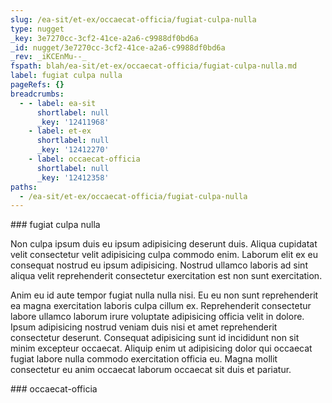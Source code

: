 ```yaml
---
slug: /ea-sit/et-ex/occaecat-officia/fugiat-culpa-nulla
type: nugget
_key: 3e7270cc-3cf2-41ce-a2a6-c9988df0bd6a
_id: nugget/3e7270cc-3cf2-41ce-a2a6-c9988df0bd6a
_rev: _iKCEnMu--_
fspath: blah/ea-sit/et-ex/occaecat-officia/fugiat-culpa-nulla.md
label: fugiat culpa nulla
pageRefs: {}
breadcrumbs:
  - - label: ea-sit
      shortlabel: null
      _key: '12411968'
    - label: et-ex
      shortlabel: null
      _key: '12412270'
    - label: occaecat-officia
      shortlabel: null
      _key: '12412358'
paths:
  - /ea-sit/et-ex/occaecat-officia/fugiat-culpa-nulla
---
```


<NuggetArea>
<Nugget slug="/ea-sit/et-ex/occaecat-officia/fugiat-culpa-nulla" type="nugget" _key="3e7270cc-3cf2-41ce-a2a6-c9988df0bd6a" _id="nugget/3e7270cc-3cf2-41ce-a2a6-c9988df0bd6a" _rev="_iKCEnMu--_" fspath="blah/ea-sit/et-ex/occaecat-officia/fugiat-culpa-nulla.md" label="fugiat culpa nulla" paths="/ea-sit/et-ex/occaecat-officia/fugiat-culpa-nulla">
<NuggetBody>
### fugiat culpa nulla

Non culpa ipsum duis eu ipsum adipisicing deserunt duis. Aliqua cupidatat velit consectetur velit adipisicing culpa commodo enim. Laborum elit ex eu consequat nostrud eu ipsum adipisicing. Nostrud ullamco laboris ad sint aliqua velit reprehenderit consectetur exercitation est non sunt exercitation.

Anim eu id aute tempor fugiat nulla nulla nisi. Eu eu non sunt reprehenderit ea magna exercitation laboris culpa cillum ex. Reprehenderit consectetur labore ullamco laborum irure voluptate adipisicing officia velit in dolore. Ipsum adipisicing nostrud veniam duis nisi et amet reprehenderit consectetur deserunt. Consequat adipisicing sunt id incididunt non sit minim excepteur occaecat. Aliquip enim ut adipisicing dolor qui occaecat fugiat labore nulla commodo exercitation officia eu. Magna mollit consectetur eu anim occaecat laborum occaecat sit duis et pariatur.

</NuggetBody>
<Breadcrumbs>
<Crumbs>
<Crumb _key="12411968" label="ea-sit" /><Crumb _key="12412270" label="et-ex" /><Crumb _key="12412358" label="occaecat-officia" />
</Crumbs>
</Breadcrumbs>
</Nugget>

<NuggetsInbound>
</NuggetsInbound>
<NuggetsOutbound>
</NuggetsOutbound>
</NuggetArea>
<PassagesInbound>
<Passage direction="inbound" type="passage" _key="12412358" _id="passage/12412358" _rev="_iKCEnMu---" label="occaecat-officia" passage="occaecat-officia" fspath="blah/ea-sit/et-ex/occaecat-officia" paths="/ea-sit/et-ex/occaecat-officia" slug="/ea-sit/et-ex/occaecat-officia">
<NuggetBody>
### occaecat-officia

</NuggetBody>
<Breadcrumbs>
<Crumbs>
<Crumb _key="12411968" label="ea-sit" /><Crumb _key="12412270" label="et-ex" />
</Crumbs>
</Breadcrumbs>
</Passage>

</PassagesInbound>
<PassagesOutbound>
</PassagesOutbound>